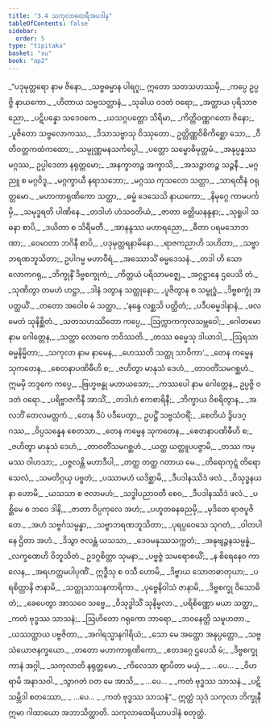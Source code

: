 ```yaml
---
title: "3.4 သကုလာထေရီအပဒါန"
tableOfContents: false
sidebar:
  order: 5
type: "tipitaka"
basket: "su"
book: "ap2"
---
```



<DynamicBreadcrumb />

<Division number="131" book="ap2">

<Paragraph number="831" type="verses" book="ap2">
_“ပဒုမုတ္တရော နာမ ဇိနော,_  
_သဗ္ဗဓမ္မာန ပါရဂူ;_  
ဣတော သတသဟဿမှိ,_  
_ကပ္ပေ ဥပ္ပဇ္ဇိ နာယကော._  

</Paragraph>

</Division>
<Division number="132" book="ap2">

<Paragraph number="832" type="verses" book="ap2">
_ဟိတာယ သဗ္ဗသတ္တာနံ,_  
_သုခါယ ဝဒတံ ဝရော;_  
_အတ္ထာယ ပုရိသာဇညော,_  
_ပဋိပန္နော သဒေဝကေ._  

</Paragraph>

</Division>
<Division number="133" book="ap2">

<Paragraph number="833" type="verses" book="ap2">
_ယသဂ္ဂပတ္တော သိရိမာ,_  
_ကိတ္တိဝဏ္ဏဂတော ဇိနော;_  
_ပူဇိတော သဗ္ဗလောကဿ,_  
_ဒိသာသဗ္ဗာသု ဝိဿုတော._  

</Paragraph>

</Division>
<Division number="134" book="ap2">

<Paragraph number="834" type="verses" book="ap2">
ဥတ္တိဏ္ဏဝိစိကိစ္ဆော သော,_  
_ဝီတိဝတ္တကထံကထော;_  
_သမ္ပုဏ္ဏမနသင်္ကပ္ပေါ,_  
_ပတ္တော သမ္ဗောဓိမုတ္တမံ._  

</Paragraph>

</Division>
<Division number="135" book="ap2">

<Paragraph number="835" type="verses" book="ap2">
_အနုပ္ပန္နဿ မဂ္ဂဿ,_  
ဥပ္ပါဒေတာ နရုတ္တမော;_  
_အနက္ခာတဉ္စ အက္ခာသိ,_  
_အသဉ္ဇာတဉ္စ သဉ္ဇနီ._  

</Paragraph>

</Division>
<Division number="136" book="ap2">

<Paragraph number="836" type="verses" book="ap2">
_မဂ္ဂညူ စ မဂ္ဂဝိဒူ,_  
_မဂ္ဂက္ခာယီ နရာသဘော;_  
_မဂ္ဂဿ ကုသလော သတ္ထာ,_  
_သာရထီနံ ဝရုတ္တမော._  

</Paragraph>

</Division>
<Division number="137" book="ap2">

<Paragraph number="837" type="verses" book="ap2">
_မဟာကာရုဏိကော သတ္ထာ,_  
_ဓမ္မံ ဒေသေသိ နာယကော;_  
_နိမုဂ္ဂေ ကာမပင်္ကမှိ,_  
_သမုဒ္ဓရတိ ပါဏိနေ._  

</Paragraph>

</Division>
<Division number="138" book="ap2">

<Paragraph number="838" type="verses" book="ap2">
_တဒါဟံ ဟံသဝတိယံ,_  
_ဇာတာ ခတ္တိယနန္ဒနာ;_  
_သုရူပါ သဓနာ စာပိ,_  
_ဒယိတာ စ သိရီမတီ._  

</Paragraph>

</Division>
<Division number="139" book="ap2">

<Paragraph number="839" type="verses" book="ap2">
_အာနန္ဒဿ မဟာရညော,_  
_ဓီတာ ပရမသောဘဏာ;_  
_ဝေမာတာ ဘဂိနီ စာပိ,_  
_ပဒုမုတ္တရနာမိနော._  

</Paragraph>

</Division>
<Division number="140" book="ap2">

<Paragraph number="840" type="verses" book="ap2">
_ရာဇကညာဟိ သဟိတာ,_  
_သဗ္ဗာဘရဏဘူသိတာ;_  
ဥပါဂမ္မ မဟာဝီရံ,_  
_အဿောသိံ ဓမ္မဒေသနံ._  

</Paragraph>

</Division>
<Division number="141" book="ap2">

<Paragraph number="841" type="verses" book="ap2">
_တဒါ ဟိ သော လောကဂရု,_  
_ဘိက္ခုနိံ ဒိဗ္ဗစက္ခုကံ;_  
_ကိတ္တယံ ပရိသာမဇ္ဈေ,_  
_အဂ္ဂဋ္ဌာနေ ဌပေသိ တံ._  

</Paragraph>

</Division>
<Division number="142" book="ap2">

<Paragraph number="842" type="verses" book="ap2">
_သုဏိတွာ တမဟံ ဟဋ္ဌာ,_  
_ဒါနံ ဒတွာန သတ္ထုနော;_  
_ပူဇိတွာန စ သမ္ဗုဒ္ဓံ,_  
_ဒိဗ္ဗစက္ခုံ အပတ္ထယိံ._  

</Paragraph>

</Division>
<Division number="143" book="ap2">

<Paragraph number="843" type="verses" book="ap2">
_တတော အဝေါစ မံ သတ္ထာ,_  
_‘နန္ဒေ လစ္ဆသိ ပတ္ထိတံ;_  
_ပဒီပဓမ္မဒါနာနံ,_  
_ဖလမေတံ သုနိစ္ဆိတံ._  

</Paragraph>

</Division>
<Division number="144" book="ap2">

<Paragraph number="844" type="verses" book="ap2">
_သတသဟဿိတော ကပ္ပေ,_  
_ဩက္ကာကကုလသမ္ဘဝေါ;_  
_ဂေါတမော နာမ ဂေါတ္တေန,_  
_သတ္ထာ လောကေ ဘဝိဿတိ._  

</Paragraph>

</Division>
<Division number="145" book="ap2">

<Paragraph number="845" type="verses" book="ap2">
_တဿ ဓမ္မေသု ဒါယာဒါ,_  
_ဩရသာ ဓမ္မနိမ္မိတာ;_  
_သကုလာ နာမ နာမေန,_  
_ဟေဿတိ သတ္ထု သာဝိကာ’._  

</Paragraph>

</Division>
<Division number="146" book="ap2">

<Paragraph number="846" type="verses" book="ap2">
_တေန ကမ္မေန သုကတေန,_  
_စေတနာပဏိဓီဟိ စ;_  
_ဇဟိတွာ မာနုသံ ဒေဟံ,_  
_တာဝတိံသမဂစ္ဆဟံ._  

</Paragraph>

</Division>
<Division number="147" book="ap2">

<Paragraph number="847" book="ap2">
ဣမမှိ ဘဒ္ဒကေ ကပ္ပေ,_  
_ဗြဟ္မဗန္ဓု မဟာယသော;_  
_ကဿပေါ နာမ ဂေါတ္တေန,_  
ဥပ္ပဇ္ဇိ ဝဒတံ ဝရော._  

</Paragraph>

</Division>
<Division number="148" book="ap2">

<Paragraph number="848" type="verses" book="ap2">
_ပရိဗ္ဗာဇကိနီ အာသိံ,_  
_တဒါဟံ ဧကစာရိနီ;_  
_ဘိက္ခာယ ဝိစရိတွာန,_  
_အလဘိံ တေလမတ္တကံ._  

</Paragraph>

</Division>
<Division number="149" book="ap2">

<Paragraph number="849" type="verses" book="ap2">
_တေန ဒီပံ ပဒီပေတွာ,_  
ဥပဋ္ဌိံ သဗ္ဗသံဝရိံ;_  
_စေတိယံ ဒွိပဒဂ္ဂဿ,_  
_ဝိပ္ပသန္နေန စေတသာ._  

</Paragraph>

</Division>
<Division number="150" book="ap2">

<Paragraph number="850" type="verses" book="ap2">
_တေန ကမ္မေန သုကတေန,_  
_စေတနာပဏိဓီဟိ စ;_  
_ဇဟိတွာ မာနုသံ ဒေဟံ,_  
_တာဝတိံသမဂစ္ဆဟံ._  

</Paragraph>

</Division>
<Division number="151" book="ap2">

<Paragraph number="851" type="verses" book="ap2">
_ယတ္ထ ယတ္ထူပပဇ္ဇာမိ,_  
_တဿ ကမ္မဿ ဝါဟသာ;_  
_ပဇ္ဇလန္တိ မဟာဒီပါ,_  
_တတ္ထ တတ္ထ ဂတာယ မေ._  

</Paragraph>

</Division>
<Division number="152" book="ap2">

<Paragraph number="852" type="verses" book="ap2">
_တိရောကုဋ္ဋံ တိရောသေလံ,_  
_သမတိဂ္ဂယှ ပဗ္ဗတံ;_  
_ပဿာမဟံ ယဒိစ္ဆာမိ,_  
_ဒီပဒါနဿိဒံ ဖလံ._  

</Paragraph>

</Division>
<Division number="153" book="ap2">

<Paragraph number="853" type="verses" book="ap2">
_ဝိသုဒ္ဓနယနာ ဟောမိ,_  
_ယသသာ စ ဇလာမဟံ;_  
_သဒ္ဓါပညာဝတီ စေဝ,_  
_ဒီပဒါနဿိဒံ ဖလံ._  

</Paragraph>

</Division>
<Division number="154" book="ap2">

<Paragraph number="854" type="verses" book="ap2">
_ပစ္ဆိမေ စ ဘဝေ ဒါနိ,_  
_ဇာတာ ဝိပ္ပကုလေ အဟံ;_  
_ပဟူတဓနဓညမှိ,_  
_မုဒိတေ ရာဇပူဇိတေ._  

</Paragraph>

</Division>
<Division number="155" book="ap2">

<Paragraph number="855" type="verses" book="ap2">
_အဟံ သဗ္ဗင်္ဂသမ္ပန္နာ,_  
_သဗ္ဗာဘရဏဘူသိတာ;_  
_ပုရပ္ပဝေသေ သုဂတံ,_  
_ဝါတပါနေ ဌိတာ အဟံ._  

</Paragraph>

</Division>
<Division number="156" book="ap2">

<Paragraph number="856" type="verses" book="ap2">
_ဒိသွာ ဇလန္တံ ယသသာ,_  
_ဒေဝမနုဿသက္ကတံ;_  
_အနုဗျဉ္ဇနသမ္ပန္နံ,_  
_လက္ခဏေဟိ ဝိဘူသိတံ._  

</Paragraph>

</Division>
<Division number="157" book="ap2">

<Paragraph number="857" type="verses" book="ap2">
ဥဒဂ္ဂစိတ္တာ သုမနာ,_  
_ပဗ္ဗဇ္ဇံ သမရောစယိံ;_  
_န စိရေနေဝ ကာလေန,_  
_အရဟတ္တမပါပုဏိံ._  

</Paragraph>

</Division>
<Division number="158" book="ap2">

<Paragraph number="858" type="verses" book="ap2">
ဣဒ္ဓီသု စ ဝသီ ဟောမိ,_  
_ဒိဗ္ဗာယ သောတဓာတုယာ;_  
_ပရစိတ္တာနိ ဇာနာမိ,_  
_သတ္ထုသာသနကာရိကာ._  

</Paragraph>

</Division>
<Division number="159" book="ap2">

<Paragraph number="859" type="verses" book="ap2">
_ပုဗ္ဗေနိဝါသံ ဇာနာမိ,_  
_ဒိဗ္ဗစက္ခု ဝိသောဓိတံ;_  
_ခေပေတွာ အာသဝေ သဗ္ဗေ,_  
_ဝိသုဒ္ဓါသိံ သုနိမ္မလာ._  

</Paragraph>

</Division>
<Division number="160" book="ap2">

<Paragraph number="860" type="verses" book="ap2">
_ပရိစိဏ္ဏော မယာ သတ္ထာ,_  
_ကတံ ဗုဒ္ဓဿ သာသနံ;_  
_ဩဟိတော ဂရုကော ဘာရော,_  
_ဘဝနေတ္တိ သမူဟတာ._  

</Paragraph>

</Division>
<Division number="161" book="ap2">

<Paragraph number="861" type="verses" book="ap2">
_ယဿတ္ထာယ ပဗ္ဗဇိတာ,_  
_အဂါရသ္မာနဂါရိယံ;_  
_သော မေ အတ္ထော အနုပ္ပတ္တော,_  
_သဗ္ဗသံယောဇနက္ခယော._  

</Paragraph>

</Division>
<Division number="162" book="ap2">

<Paragraph number="862" type="verses" book="ap2">
_တတော မဟာကာရုဏိကော,_  
_ဧတဒဂ္ဂေ ဌပေသိ မံ;_  
_ဒိဗ္ဗစက္ခုကာနံ အဂ္ဂါ,_  
_သကုလာတိ နရုတ္တမော._  

</Paragraph>

</Division>
<Division number="163" book="ap2">

<Paragraph number="863" type="verses" book="ap2">
_ကိလေသာ ဈာပိတာ မယှံ,_  
_ …ပေ… _  
_ဝိဟရာမိ အနာသဝါ._  

</Paragraph>

</Division>
<Division number="164" book="ap2">

<Paragraph number="864" type="verses" book="ap2">
_သွာဂတံ ဝတ မေ အာသိ,_  
_ …ပေ… _  
_ကတံ ဗုဒ္ဓဿ သာသနံ._  

</Paragraph>

</Division>
<Division number="165" book="ap2">

<Paragraph number="865" type="verses" book="ap2">
_ပဋိသမ္ဘိဒါ စတဿော,_  
_ …ပေ… _  
_ကတံ ဗုဒ္ဓဿ သာသနံ”._  

</Paragraph>

<Paragraph number="866" book="ap2">
ဣတ္ထံ သုဒံ သကုလာ ဘိက္ခုနီ ဣမာ ဂါထာယော အဘာသိတ္ထာတိ.

</Paragraph>
</Division>

<Paragraph number="867" type="center" book="ap2">
သကုလာထေရိယာပဒါနံ စတုတ္ထံ.
</Paragraph>